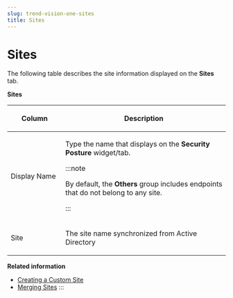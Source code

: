 ```yaml
---
slug: trend-vision-one-sites
title: Sites
---
```

# Sites

The following table describes the site information displayed on the **Sites** tab.

**Sites**

<table>
<colgroup>
<col style="width: 25%" />
<col style="width: 75%" />
</colgroup>
<thead>
<tr>
<th><p>Column</p></th>
<th><p>Description</p></th>
</tr>
</thead>
<tbody>
<tr>
<td><p>Display Name</p></td>
<td><p>Type the name that displays on the <strong>Security Posture</strong> widget/tab.</p>


:::note

<p>By default, the <strong>Others</strong> group includes endpoints that do not belong to any site.</p>


:::

</td>
</tr>
<tr>
<td><p>Site</p></td>
<td><p>The site name synchronized from Active Directory</p></td>
</tr>
</tbody>
</table>

**Related information**

- [Creating a Custom Site](creating-custom-site.mdx)
- [Merging Sites](merging-sites.mdx)
:::
